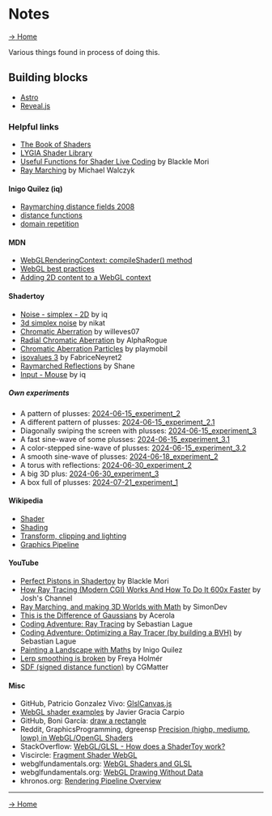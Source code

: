 
<Layout title="Nook2024: Notes">
<main>
<h1 class="text-gradient">Notes</h1>

<a href="/"><span>&rarr;</span><span class="text-gradient"> Home</span></a>

Various things found in process of doing this.

## Building blocks

- [Astro](https://astro.build/)
- [Reveal.js](https://revealjs.com/)

### Helpful links

- [The Book of Shaders](https://thebookofshaders.com/)
- [LYGIA Shader Library](https://lygia.xyz/)
- [Useful Functions for Shader Live Coding](https://suricrasia.online/blog/shader-functions/) by Blackle Mori
- [Ray Marching](https://michaelwalczyk.com/blog-ray-marching.html) by Michael Walczyk

#### Inigo Quilez (iq)

- [Raymarching distance fields 2008](https://iquilezles.org/articles/raymarchingdf/)
- [distance functions](https://iquilezles.org/articles/distfunctions/)
- [domain repetition](https://iquilezles.org/articles/sdfrepetition/)

#### MDN

- [WebGLRenderingContext: compileShader() method](https://developer.mozilla.org/en-US/docs/Web/API/WebGLRenderingContext/compileShader)
- [WebGL best practices](https://developer.mozilla.org/en-US/docs/Web/API/WebGL_API/WebGL_best_practices)
- [Adding 2D content to a WebGL context](https://developer.mozilla.org/en-US/docs/Web/API/WebGL_API/Tutorial/Adding_2D_content_to_a_WebGL_context)

#### Shadertoy

- [Noise - simplex - 2D](https://www.shadertoy.com/view/Msf3WH) by iq
- [3d simplex noise](https://www.shadertoy.com/view/XsX3zB) by nikat
- [Chromatic Aberration](https://www.shadertoy.com/view/Dsyczt) by willeves07
- [Radial Chromatic Aberration](https://www.shadertoy.com/view/lt3yWM) by AlphaRogue
- [Chromatic Aberration Particles](https://www.shadertoy.com/view/ftSXWt) by playmobil
- [isovalues 3](https://www.shadertoy.com/view/ldfczS) by FabriceNeyret2
- [Raymarched Reflections](https://www.shadertoy.com/view/4dt3zn) by Shane
- [Input - Mouse](https://www.shadertoy.com/view/Mss3zH) by iq

##### Own experiments

- A pattern of plusses: [2024-06-15_experiment_2](https://www.shadertoy.com/view/X33SRn)
- A different pattern of plusses: [2024-06-15_experiment_2.1](https://www.shadertoy.com/view/X3cXzr)
- Diagonally swiping the screen with plusses: [2024-06-15_experiment_3](https://www.shadertoy.com/view/XX3Xzr)
- A fast sine-wave of some plusses: [2024-06-15_experiment_3.1](https://www.shadertoy.com/view/43cXzr)
- A color-stepped sine-wave of plusses: [2024-06-15_experiment_3.2](https://www.shadertoy.com/view/l33SRn)
- A smooth sine-wave of plusses: [2024-06-18_experiment_2](https://www.shadertoy.com/view/M3tSzN)
- A torus with reflections: [2024-06-30_experiment_2](https://www.shadertoy.com/view/l33SDl)
- A big 3D plus: [2024-06-30_experiment_3](https://www.shadertoy.com/view/M3cXWs)
- A box full of plusses: [2024-07-21_experiment_1](https://www.shadertoy.com/view/MflyDS)

#### Wikipedia

- [Shader](https://en.wikipedia.org/wiki/Shader)
- [Shading](https://en.wikipedia.org/wiki/Shading)
- [Transform, clipping and lighting ](https://en.wikipedia.org/wiki/Transform,_clipping,_and_lighting)
- [Graphics Pipeline](https://en.wikipedia.org/wiki/Graphics_pipeline)

#### YouTube

- [Perfect Pistons in Shadertoy](https://www.youtube.com/watch?v=I8fmkLK1OKg) by Blackle Mori
- [How Ray Tracing (Modern CGI) Works And How To Do It 600x Faster](https://www.youtube.com/watch?v=gsZiJeaMO48&) by Josh's Channel
- [Ray Marching, and making 3D Worlds with Math](https://www.youtube.com/watch?v=BNZtUB7yhX4) by SimonDev
- [This is the Difference of Gaussians](https://www.youtube.com/watch?v=5EuYKEvugLU) by Acerola
- [Coding Adventure: Ray Tracing](https://www.youtube.com/watch?v=Qz0KTGYJtUk) by Sebastian Lague
- [Coding Adventure: Optimizing a Ray Tracer (by building a BVH)](https://www.youtube.com/watch?v=C1H4zIiCOaI) by Sebastian Lague
- [Painting a Landscape with Maths](https://www.youtube.com/watch?v=BFld4EBO2RE) by Inigo Quilez
- [Lerp smoothing is broken](https://www.youtube.com/watch?v=LSNQuFEDOyQ) by Freya Holmér
- [SDF (signed distance function)](https://www.youtube.com/watch?v=LyQWZRfWotQ) by CGMatter

#### Misc

- GitHub, Patricio Gonzalez Vivo: [GlslCanvas.js](https://github.com/patriciogonzalezvivo/glslCanvas/blob/master/src/GlslCanvas.js)
- [WebGL shader examples](https://webgl-shaders.com/) by Javier Gracia Carpio
- GitHub, Boni García: [draw a rectangle](https://github.com/bonigarcia/webgl-examples/blob/master/basic_concepts/draw-a-rectangle.html)
- Reddit, GraphicsProgramming, dgreensp [Precision (highp, mediump, lowp) in WebGL/OpenGL Shaders](https://www.reddit.com/r/GraphicsProgramming/comments/104q9ww/precision_highp_mediump_lowp_in_webglopengl/)
- StackOverflow: [WebGL/GLSL - How does a ShaderToy work?](https://stackoverflow.com/questions/19449590/webgl-glsl-how-does-a-shadertoy-work)
- Viscircle: [Fragment Shader WebGL](https://viscircle.de/how-to-play-around-with-fragment-shaders-in-webgl/?lang=en)
- webglfundamentals.org: [WebGL Shaders and GLSL](https://webglfundamentals.org/webgl/lessons/webgl-shaders-and-glsl.html)
- webglfundamentals.org: [WebGL Drawing Without Data](https://webglfundamentals.org/webgl/lessons/webgl-drawing-without-data.html)
- khronos.org: [Rendering Pipeline Overview](https://www.khronos.org/opengl/wiki/Rendering_Pipeline_Overview)

---

<a href="/"><span>&rarr;</span><span class="text-gradient"> Home</span></a>
</main>
</Layout>